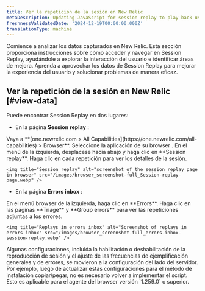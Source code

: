 ```yaml
---
title: Ver la repetición de la sesión en New Relic
metaDescription: Updating JavaScript for session replay to play back user interactions and improve page performance.
freshnessValidatedDate: '2024-12-19T00:00:00.000Z'
translationType: machine
---
```


Comience a analizar los datos capturados en New Relic. Esta sección proporciona instrucciones sobre cómo acceder y navegar en Session Replay, ayudándole a explorar la interacción del usuario e identificar áreas de mejora. Aprenda a aprovechar los datos de Session Replay para mejorar la experiencia del usuario y solucionar problemas de manera eficaz.

## Ver la repetición de la sesión en New Relic [#view-data]

Puede encontrar Session Replay en dos lugares:

* En la página <DNT>**Session replay**</DNT> :

<Steps>
  <Step>
    Vaya a <DNT>**[one.newrelic.com &gt; All Capabilities](https://one.newrelic.com/all-capabilities) &gt; Browser**</DNT>.
  </Step>

  <Step>
    Seleccione la aplicación de su browser .
  </Step>

  <Step>
    En el menú de la izquierda, desplácese hacia abajo y haga clic en <DNT>**Session replay**</DNT>.
  </Step>

  <Step>
    Haga clic en cada repetición para ver los detalles de la sesión.

    <img title="Session replay" alt="screenshot of the session replay page in browser" src="/images/browser_screenshot-full_Session-replay-page.webp" />
  </Step>
</Steps>

* En la página <DNT>**Errors inbox**</DNT> :

<Steps>
  <Step>
    En el menú browser de la izquierda, haga clic en <DNT>**Errors**</DNT>.
  </Step>

  <Step>
    Haga clic en las páginas <DNT>**Triage**</DNT> y <DNT>**Group errors**</DNT> para ver las repeticiones adjuntas a los errores.

    <img title="Replays in errors inbox" alt="Screenshot of replays in errors inbox" src="/images/browser_screenshot-full_errors-inbox-session-replay.webp" />
  </Step>
</Steps>

<Callout variant="important">
  Algunas configuraciones, incluida la habilitación o deshabilitación de la reproducción de sesión y el ajuste de las frecuencias de ejemplificación generales y de errores, se movieron a la configuración del lado del servidor. Por ejemplo, luego de actualizar estas configuraciones para el método de instalación copiar/pegar, no es necesario volver a implementar el script. Esto es aplicable para el agente del browser versión `1.259.0` o superior.
</Callout>